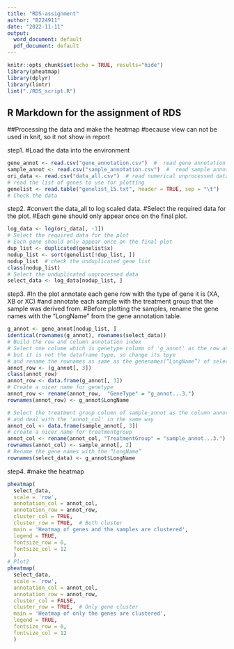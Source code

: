 ---
title: "RDS-assignment"
author: "B224911"
date: "2022-11-11"
output:
  word_document: default
  pdf_document: default
---

```{r setup, include=FALSE}
knitr::opts_chunk$set(echo = TRUE, results="hide")
library(pheatmap)
library(dplyr)
library(lintr)
lint("./RDS_script.R")
```
## R Markdown for the assignment of RDS
##Processing the data and make the heatmap
#because view can not be used in knit, so it not show in report

step1.
#Load the data into the environment 
```{r OrignalData}
gene_annot <- read.csv("gene_annotation.csv")  #  read gene annotation
sample_annot <- read.csv("sample_annotation.csv")  #  read sample annotation
ori_data <- read.csv("data_all.csv")  # read numerical unprocessed data
# read the list of genes to use for plotting
genelist <- read.table("genelist_15.txt", header = TRUE, sep = "\t")
# Check the data
```

step2.
#convert the data_all to log scaled data.
#Select the required data for the plot.
#Each gene should only appear once on the final plot.

```{r LogAndDup}
log_data <- log(ori_data[, -1])
# Select the required data for the plot
# Each gene should only appear once on the final plot
dup_list <- duplicated(genelist$x)
nodup_list <- sort(genelist[!dup_list, ])
nodup_list  # check the unduplicated gene list
class(nodup_list)
# Select the unduplicated unprocessed data
select_data <- log_data[nodup_list, ]
```

step3.
#In the plot annotate each gene row with the type of gene it is (XA, XB or XC) 
#and annotate each sample with the treatment group that the sample was derived from.
#Before plotting the samples, rename the gene names with the “LongName” from the gene annotation table.

```{r annotaiton}
g_annot <- gene_annot[nodup_list, ]
identical(rownames(g_annot), rownames(select_data))
# Build the row and column annotation index
# Select one colume which is genetype column of 'g_annot' as the row annotation
# but it is not the dataframe type, so change its tpye
# and rename the rownames as same as the genenames(“LongName”) of select_data
annot_row <- (g_annot[, 3])
class(annot_row)
annot_row <- data.frame(g_annot[, 3])
# Create a nicer name for genetype
annot_row <- rename(annot_row,  "GeneType" = "g_annot...3.")
rownames(annot_row) <- g_annot$LongName

# Select the treatment group column of sample_annot as the column annotation
# and deal with the 'annot_col' in the same way
annot_col <- data.frame(sample_annot[, 3])
# create a nicer name for treatmentgroup
annot_col <- rename(annot_col, "TreatmentGroup" = "sample_annot...3.")
rownames(annot_col) <- sample_annot[, 2]
# Rename the gene names with the “LongName”
rownames(select_data) <- g_annot$LongName

```


step4.
#make the heatmap
```{r heatmap}
pheatmap(
  select_data,
  scale = 'row',
  annotation_col = annot_col,
  annotation_row = annot_row,
  cluster_col = TRUE,
  cluster_row = TRUE,  # Both cluster
  main = 'Heatmap of genes and the samples are clustered',
  legend = TRUE,
  fontsize_row = 6,
  fontsize_col = 12
  )
# Plot2
pheatmap(
  select_data,
  scale = 'row',
  annotation_col = annot_col,
  annotation_row = annot_row,
  cluster_col = FALSE,
  cluster_row = TRUE,  # Only gene cluster
  main = 'Heatmap of only the genes are clustered',
  legend = TRUE,
  fontsize_row = 6,
  fontsize_col = 12
  )
```
